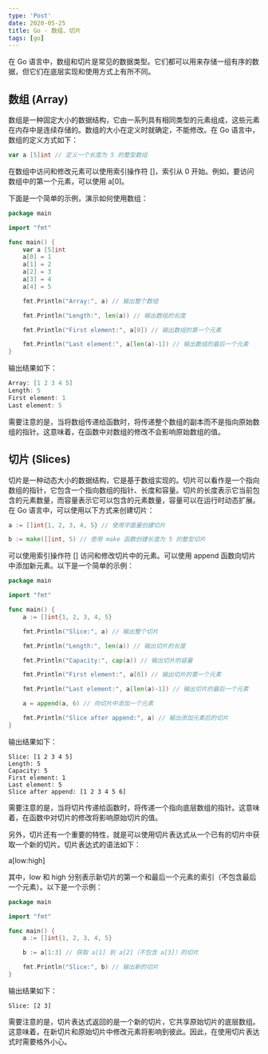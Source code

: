 ```yaml
---
type: 'Post'
date: 2020-05-25
title: Go - 数组、切片
tags: [go]
---
```


在 Go 语言中，数组和切片是常见的数据类型。它们都可以用来存储一组有序的数据，但它们在底层实现和使用方式上有所不同。

## 数组 (Array)

数组是一种固定大小的数据结构，它由一系列具有相同类型的元素组成，这些元素在内存中是连续存储的。数组的大小在定义时就确定，不能修改。在 Go 语言中，数组的定义方式如下：

```go
var a [5]int // 定义一个长度为 5 的整型数组
```

在数组中访问和修改元素可以使用索引操作符 []，索引从 0 开始。例如，要访问数组中的第一个元素，可以使用 a[0]。

下面是一个简单的示例，演示如何使用数组：

```go
package main

import "fmt"

func main() {
    var a [5]int
    a[0] = 1
    a[1] = 2
    a[2] = 3
    a[3] = 4
    a[4] = 5

    fmt.Println("Array:", a) // 输出整个数组

    fmt.Println("Length:", len(a)) // 输出数组的长度

    fmt.Println("First element:", a[0]) // 输出数组的第一个元素

    fmt.Println("Last element:", a[len(a)-1]) // 输出数组的最后一个元素
}
```

输出结果如下：

```go
Array: [1 2 3 4 5]
Length: 5
First element: 1
Last element: 5
```

需要注意的是，当将数组传递给函数时，将传递整个数组的副本而不是指向原始数组的指针。这意味着，在函数中对数组的修改不会影响原始数组的值。

## 切片 (Slices)

切片是一种动态大小的数据结构，它是基于数组实现的。切片可以看作是一个指向数组的指针，它包含一个指向数组的指针、长度和容量。切片的长度表示它当前包含的元素数量，而容量表示它可以包含的元素数量，容量可以在运行时动态扩展。在 Go 语言中，可以使用以下方式来创建切片：

```go
a := []int{1, 2, 3, 4, 5} // 使用字面量创建切片

b := make([]int, 5) // 使用 make 函数创建长度为 5 的整型切片
```

可以使用索引操作符 [] 访问和修改切片中的元素。可以使用 append 函数向切片中添加新元素。以下是一个简单的示例：

```go
package main

import "fmt"

func main() {
    a := []int{1, 2, 3, 4, 5}

    fmt.Println("Slice:", a) // 输出整个切片

    fmt.Println("Length:", len(a)) // 输出切片的长度

    fmt.Println("Capacity:", cap(a)) // 输出切片的容量

    fmt.Println("First element:", a[0]) // 输出切片的第一个元素

    fmt.Println("Last element:", a[len(a)-1]) // 输出切片的最后一个元素

    a = append(a, 6) // 向切片中添加一个元素

    fmt.Println("Slice after append:", a) // 输出添加元素后的切片
}

```

输出结果如下：

```shell
Slice: [1 2 3 4 5]
Length: 5
Capacity: 5
First element: 1
Last element: 5
Slice after append: [1 2 3 4 5 6]
```

需要注意的是，当将切片传递给函数时，将传递一个指向底层数组的指针。这意味着，在函数中对切片的修改将影响原始切片的值。

另外，切片还有一个重要的特性，就是可以使用切片表达式从一个已有的切片中获取一个新的切片。切片表达式的语法如下：

a[low:high]

其中，low 和 high 分别表示新切片的第一个和最后一个元素的索引（不包含最后一个元素）。以下是一个示例：

```go
package main

import "fmt"

func main() {
    a := []int{1, 2, 3, 4, 5}

    b := a[1:3] // 获取 a[1] 到 a[2]（不包含 a[3]）的切片

    fmt.Println("Slice:", b) // 输出新的切片
}
```

输出结果如下：

```shell
Slice: [2 3]
```

需要注意的是，切片表达式返回的是一个新的切片，它共享原始切片的底层数组。这意味着，在新切片和原始切片中修改元素将影响到彼此。因此，在使用切片表达式时需要格外小心。
